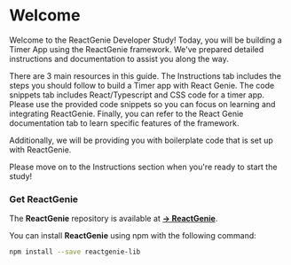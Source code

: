 # Welcome

Welcome to the ReactGenie Developer Study! Today, you will be building a Timer App using the ReactGenie framework. We've prepared detailed instructions and documentation to assist you along the way.

There are 3 main resources in this guide. The Instructions tab includes the steps you should follow to build a Timer app with React Genie. The code snippets tab includes React/Typescript and CSS code for a timer app. Please use the provided code snippets so you can focus on learning and integrating ReactGenie. Finally, you can refer to the React Genie documentation tab to learn specific features of the framework.

Additionally, we will be providing you with boilerplate code that is set up with ReactGenie. 

Please move on to the Instructions section when you're ready to start the study!


### Get ReactGenie

The **ReactGenie** repository is available at [**→ ReactGenie**](https://github.com/StanfordHCI/ReactGenie).

You can install **ReactGenie** using npm with the following command:

```bash filename="run in terminal" {3} copy
npm install --save reactgenie-lib
```